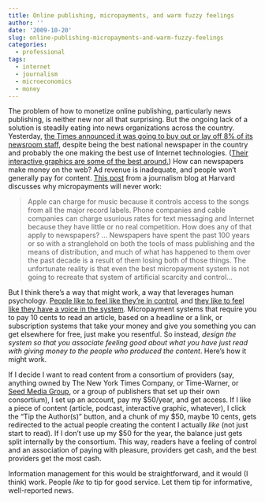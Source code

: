 ```yaml
---
title: Online publishing, micropayments, and warm fuzzy feelings
author: ''
date: '2009-10-20'
slug: online-publishing-micropayments-and-warm-fuzzy-feelings
categories:
  - professional
tags:
  - internet
  - journalism
  - microeconomics
  - money
---
```


The problem of how to monetize online publishing, particularly news publishing,  is neither new nor all that surprising. But the ongoing lack of a solution is steadily eating into news organizations across the country. Yesterday, [the Times announced it was going to buy out or lay off 8% of its newsroom staff](http://www.nytimes.com/2009/10/20/business/media/20times.html?ref=business), despite being the best national newspaper in the country and probably the one making the best use of Internet technologies. ([Their interactive graphics are some of the best around.](http://infosthetics.com/cgi-bin/mt/mt-search.cgi?search=nytimes&IncludeBlogs=1&limit=20)) How can newspapers make money on the web? Ad revenue is inadequate, and people won’t generally pay for content. [This post](http://www.niemanlab.org/2009/09/micropayments-for-news-the-holy-grail-or-just-a-dangerous-delusion/) from a journalism blog at Harvard discusses why micropayments will never work:

> Apple can charge for music because it controls access to the songs from all the major record labels. Phone companies and cable companies can charge usurious rates for text messaging and Internet because they have little or no real competition. How does any of that apply to newspapers? … Newspapers have spent the past 100 years or so with a stranglehold on both the tools of mass publishing and the means of distribution, and much of what has happened to them over the past decade is a result of them losing both of those things. The unfortunate reality is that even the best micropayment system is not going to recreate that system of artificial scarcity and control…

But I think there’s a way that might work, a way that leverages human psychology. [People like to feel like they’re in control](http://www.ehow.com/how_5430509_give-children-choices.html), and 
[they like to feel like they have a voice in the system](http://freakonomics.blogs.nytimes.com/2005/06/13/why-dont-economists-vote/). Micropayment systems that require you to pay 10 cents to read an article, based on a headline or a link, or subscription systems that take your money and give you something you can get elsewhere for free, just make you resentful. So instead, _design the system so that you associate feeling good about what you have just read with giving money to the people who produced the content_. Here’s how it might work.

If I decide I want to read content from a consortium of providers (say, anything owned by The New York Times Company, or Time-Warner, or [Seed Media Group](http://seedmediagroup.com/), or a group of publishers that set up their own consortium), I set up an account, pay my \$50/year, and get access. If I like a piece of content (article, podcast, interactive graphic, whatever), I click the “Tip the Author(s)” button, and a chunk of my \$50, maybe 10 cents, gets redirected to the actual people creating the content I actually _like_ (not just start to read). If I don’t use up my $50 for the year, the balance just gets split internally by the consortium. This way, readers have a feeling of control and an association of paying with pleasure, providers get cash, and the best providers get the most cash.

Information management for this would be straightforward, and it would (I think) work. People _like_ to tip for good service. Let them tip for informative, well-reported news.
